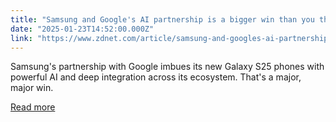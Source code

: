 ```yaml
---
title: "Samsung and Google's AI partnership is a bigger win than you think - and I'm worried for Apple"
date: "2025-01-23T14:52:00.000Z"
link: "https://www.zdnet.com/article/samsung-and-googles-ai-partnership-is-a-bigger-win-than-you-think-and-im-worried-for-apple/"
---
```


Samsung's partnership with Google imbues its new Galaxy S25 phones with powerful AI and deep integration across its ecosystem. That's a major, major win.

[Read more](https://www.zdnet.com/article/samsung-and-googles-ai-partnership-is-a-bigger-win-than-you-think-and-im-worried-for-apple/)
